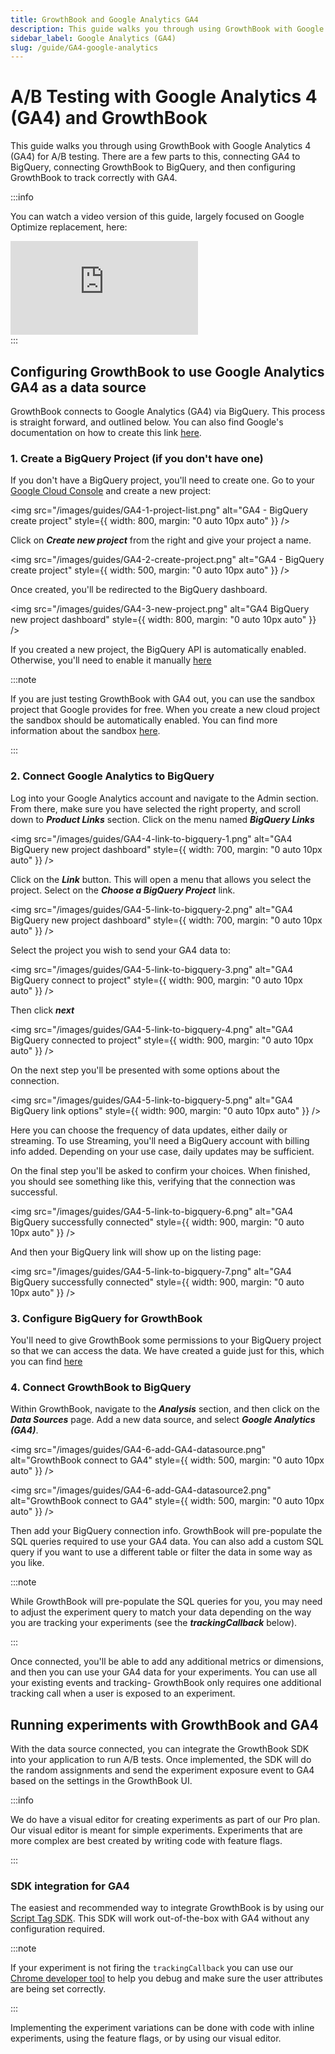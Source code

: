 ```yaml
---
title: GrowthBook and Google Analytics GA4
description: This guide walks you through using GrowthBook with Google Analytics 4 (GA4) to track your experiments and measure their impact on your business.
sidebar_label: Google Analytics (GA4)
slug: /guide/GA4-google-analytics
---
```


# A/B Testing with Google Analytics 4 (GA4) and GrowthBook

This guide walks you through using GrowthBook with Google Analytics 4 (GA4) for A/B testing. There are a few parts to
this, connecting GA4 to BigQuery, connecting GrowthBook to BigQuery, and then configuring GrowthBook to track correctly
with GA4.

:::info

You can watch a video version of this guide, largely focused on Google Optimize replacement, here:

<div style={{"max-width": "500px", "margin": "auto"}}>
  <div style={{ "position": "relative", "padding-bottom": "56.25%", "height": 0, "max-height": "300px"}} >
    <iframe style={{"position": "absolute", "top": 0, "left": 0, width: "100%", "height": "100%"}} src="https://www.youtube.com/embed/w8MBaBqcVZI?si=ZwioZRXQ7ftPY6hp" title="YouTube video player" frameborder="0" allow="accelerometer; autoplay; clipboard-write; encrypted-media; gyroscope; picture-in-picture; web-share" allowfullscreen></iframe>
  </div>
</div>
:::

## Configuring GrowthBook to use Google Analytics GA4 as a data source

GrowthBook connects to Google Analytics (GA4) via BigQuery. This process is straight forward, and outlined below.
You can also find Google's documentation on how to create this link [here](https://support.google.com/analytics/answer/9823238).

### 1. Create a BigQuery Project (if you don't have one)

If you don't have a BigQuery project, you'll need to create one. Go to your [Google Cloud Console](https://console.cloud.google.com/) and create a new project:

<img
  src="/images/guides/GA4-1-project-list.png"
  alt="GA4 - BigQuery create project"
  style={{ width: 800, margin: "0 auto 10px auto" }}
/>

Click on **_Create new project_** from the right and give your project a name.

<img
  src="/images/guides/GA4-2-create-project.png"
  alt="GA4 - BigQuery create project"
  style={{ width: 500, margin: "0 auto 10px auto" }}
/>

Once created, you'll be redirected to the BigQuery dashboard.

<img
  src="/images/guides/GA4-3-new-project.png"
  alt="GA4 BigQuery new project dashboard"
  style={{ width: 800, margin: "0 auto 10px auto" }}
/>

If you created a new project, the BigQuery API is automatically enabled. Otherwise, you'll need to enable it manually [here](https://console.cloud.google.com/flows/enableapi?apiid=bigquery)

:::note

If you are just testing GrowthBook with GA4 out, you can use the sandbox project that Google provides for free. When you create a new cloud project the sandbox should be automatically enabled. You can find more information about the sandbox [here](https://cloud.google.com/bigquery/docs/sandbox).

:::

### 2. Connect Google Analytics to BigQuery

Log into your Google Analytics account and navigate to the Admin section. From there, make sure you have selected the right property, and scroll down to **_Product Links_** section. Click on the menu named **_BigQuery Links_**

<img
  src="/images/guides/GA4-4-link-to-bigquery-1.png"
  alt="GA4 BigQuery new project dashboard"
  style={{ width: 700, margin: "0 auto 10px auto" }}
/>

Click on the **_Link_** button. This will open a menu that allows you select the project. Select on the **_Choose a BigQuery Project_** link.

<img
  src="/images/guides/GA4-5-link-to-bigquery-2.png"
  alt="GA4 BigQuery new project dashboard"
  style={{ width: 700, margin: "0 auto 10px auto" }}
/>

Select the project you wish to send your GA4 data to:

<img
  src="/images/guides/GA4-5-link-to-bigquery-3.png"
  alt="GA4 BigQuery connect to project"
  style={{ width: 900, margin: "0 auto 10px auto" }}
/>

Then click **_next_**

<img
  src="/images/guides/GA4-5-link-to-bigquery-4.png"
  alt="GA4 BigQuery connected to project"
  style={{ width: 900, margin: "0 auto 10px auto" }}
/>

On the next step you'll be presented with some options about the connection.

<img
  src="/images/guides/GA4-5-link-to-bigquery-5.png"
  alt="GA4 BigQuery link options"
  style={{ width: 900, margin: "0 auto 10px auto" }}
/>

Here you can choose the frequency of data updates, either daily or streaming. To use Streaming, you'll need a BigQuery account with billing info added. Depending on your use case, daily updates may be sufficient.

On the final step you'll be asked to confirm your choices. When finished, you should see something like this, verifying that the connection was successful.

<img
  src="/images/guides/GA4-5-link-to-bigquery-6.png"
  alt="GA4 BigQuery successfully connected"
  style={{ width: 900, margin: "0 auto 10px auto" }}
/>

And then your BigQuery link will show up on the listing page:

<img
  src="/images/guides/GA4-5-link-to-bigquery-7.png"
  alt="GA4 BigQuery successfully connected"
  style={{ width: 900, margin: "0 auto 10px auto" }}
/>

### 3. Configure BigQuery for GrowthBook

You'll need to give GrowthBook some permissions to your BigQuery project so that we can access the data. We have created a guide just for this, which you can find [here](https://docs.growthbook.io/guide/bigquery)

### 4. Connect GrowthBook to BigQuery

Within GrowthBook, navigate to the **_Analysis_** section, and then click on the **_Data Sources_** page. Add a new data source, and select **_Google Analytics (GA4)_**.

<img
  src="/images/guides/GA4-6-add-GA4-datasource.png"
  alt="GrowthBook connect to GA4"
  style={{ width: 500, margin: "0 auto 10px auto" }}
/>

<img
  src="/images/guides/GA4-6-add-GA4-datasource2.png"
  alt="GrowthBook connect to GA4"
  style={{ width: 500, margin: "0 auto 10px auto" }}
/>

Then add your BigQuery connection info. GrowthBook will pre-populate the SQL queries required to use your GA4 data. You
can also add a custom SQL query if you want to use a different table or filter the data in some way as you like.

:::note

While GrowthBook will pre-populate the SQL queries for you, you may need to adjust the experiment query to match your
data depending on the way you are tracking your experiments (see the **_trackingCallback_** below).

:::

Once connected, you'll be able to add any additional metrics or dimensions, and then you can use your GA4 data for your
experiments. You can use all your existing events and tracking- GrowthBook only requires one additional tracking call
when a user is exposed to an experiment.

## Running experiments with GrowthBook and GA4

With the data source connected, you can integrate the GrowthBook SDK into your application to run A/B tests. Once implemented, the SDK will do the random assignments and send the experiment exposure event to GA4 based on the settings in the GrowthBook UI.

:::info

We do have a visual editor for creating experiments as part of our Pro plan. Our visual editor is meant for simple
experiments. Experiments that are more complex are best created by writing code with feature flags.

:::

### SDK integration for GA4

The easiest and recommended way to integrate GrowthBook is by using our [Script Tag SDK](/lib/script-tag). This SDK will work out-of-the-box with GA4 without any configuration required.

:::note

If your experiment is not firing the `trackingCallback` you can use our
[Chrome developer tool](https://chrome.google.com/webstore/detail/growthbook-devtools/opemhndcehfgipokneipaafbglcecjia)
to help you debug and make sure the user attributes are being set correctly.

:::

Implementing the experiment variations can be done with code with inline experiments, using the feature flags, or by
using our visual editor.
